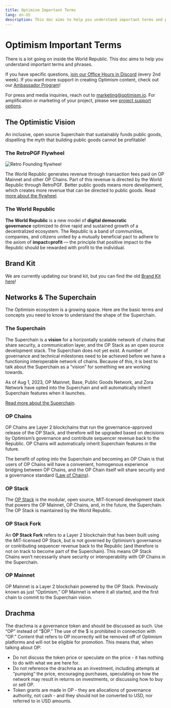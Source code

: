 ```yaml
---
title: Optimism Important Terms
lang: en-US
description: This doc aims to help you understand important terms and phrases within the World Republic.
---
```


# Optimism Important Terms

There is a lot going on inside the World Republic. This doc aims to help you understand important terms and phrases.

If you have specific questions, [join our Office Hours in Discord](https://discord.gg/optimism) (every 2nd week). If you want more support in creating Optimism content, check out our [Ambassador Program](/contribute/contribution-path/ambassador-req)!

For press and media inquiries, reach out to marketing@optimism.io. For amplification or marketing of your project, please see [project support options](/grant/grant-overview).

## The Optimistic Vision

An inclusive, open source Superchain that sustainably funds public goods, dispelling the myth that building public goods cannot be profitable!

### The RetroPGF Flywheel

![Retro Founding flywheel](/img/citizen-house/how-retro-funding-works.png)

The World Republic generates revenue through transaction fees paid on OP Mainnet and other OP Chains. Part of this revenue is directed by the World Republic through RetroPGF. Better public goods means more development, which creates more revenue that can be directed to public goods. Read [more about the flywheel](https://app.optimism.io/retropgf).

### The World Republic

**The World Republic** is a new model of **digital democratic governance** optimized to drive rapid and sustained growth of a decentralized ecosystem. The Republic is a band of communities, companies, and citizens united by a mutually beneficial pact to adhere to the axiom of **impact=profit** — the principle that positive impact to the Republic should be rewarded with profit to the individual.

## Brand Kit

We are currently updating our brand kit, but you can find the old [Brand Kit here](https://github.com/ethereum-optimism/brand-kit)!

## Networks & The Superchain

The Optimism ecosystem is a growing space. Here are the basic terms and concepts you need to know to understand the shape of the Superchain.

### The Superchain

The Superchain is a **vision** for a horizontally scalable network of chains that share security, a communication layer, and the OP Stack as an open source development stack. The Superchain does not yet exist. A number of governance and technical milestones need to be achieved before we have a functioning interoperable network of chains. Because of this, it is best to talk about the Superchain as a “vision” for something we are working towards.

As of Aug 1, 2023, OP Mainnet, Base, Public Goods Network, and Zora Network have opted into the Superchain and will automatically inherit Superchain features when it launches.

[Read more about the Superchain](https://app.optimism.io/superchain).

### OP Chains

OP Chains are Layer 2 blockchains that run the governance-approved release of the OP Stack, and therefore will be upgraded based on decisions by Optimism’s governance and contribute sequencer revenue back to the Republic. OP Chains will automatically inherit Superchain features in the future.

The benefit of opting into the Superchain and becoming an OP Chain is that users of OP Chains will have a convenient, homogenous experience bridging between OP Chains, and the OP Chain itself will share security and a governance standard ([Law of Chains](https://gov.optimism.io/t/law-of-chains-v0-1-section-by-section-overview/6515)).

### OP Stack

The [OP Stack](https://docs.optimism.io/) is the modular, open source, MIT-licensed development stack that powers the OP Mainnet, OP Chains, and, in the future, the Superchain. The OP Stack is maintained by the World Republic.

### OP Stack Fork

An **OP Stack Fork** refers to a Layer 2 blockchain that has been built using the MIT-licensed OP Stack, but is not governed by Optimism’s governance or contributing sequencer revenue back to the Republic (and therefore is not on track to become part of the Superchain). This means OP Stack Chains won’t necessarily share security or interoperability with OP Chains in the Superchain.

### OP Mainnet

OP Mainnet is a Layer 2 blockchain powered by the OP Stack. Previously known as just “Optimism,” OP Mainnet is where it all started, and the first chain to commit to the Superchain vision.

## Drachma

The drachma is a governance token and should be discussed as such. Use “OP” instead of “$OP.” The use of the $ is prohibited in connection with “OP.” Content that refers to OP incorrectly will be removed off of Optimism platforms and will not be eligible for promotion. This means that, when talking about OP:

- Do not discuss the token price or speculate on the price - it has nothing to do with what we are here for.
- Do not reference the drachma as an investment, including attempts at “pumping” the price, encouraging purchases, speculating on how the network may result in returns on investments, or discussing how to buy or sell OP.
- Token grants are made in OP - they are allocations of governance authority, not cash - and they should not be converted to USD, nor referred to in USD amounts.
